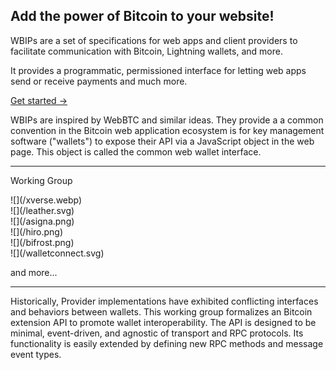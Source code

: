 <div className="mt-16" />

<div className="flex space-x-4 items-center">
  <div className="space-y-4">
    <h2 className="font-bold text-4xl leading-10">
      <span>Add the power of Bitcoin to your website!</span>
    </h2>
    <p className="text-lg">
      WBIPs are a set of specifications for web apps and client providers to
      facilitate communication with Bitcoin, Lightning wallets, and more.
    </p>
    <p className="text-lg">
      It provides a programmatic, permissioned interface for letting web apps
      send or receive payments and much more.
    </p>
    <div className="space-x-3">
      <a href="/getting_started" className="inline-block bg-blue-500 text-blue-50 rounded-lg px-3 py-2">Get started →</a>
    </div>
  </div>
</div>

<div className="mt-16" />

WBIPs are inspired by WebBTC and similar ideas. They provide a a common convention in the Bitcoin web application ecosystem is for key management software ("wallets") to expose their API via a JavaScript object in the web page. This object is called the common web wallet interface.

---

<p className="text-center font-bold text-gray-300 mt-10 mb-6 uppercase">
  Working Group
</p>

<div className="p-4 grid grid-cols-4 items-center gap-16">
  <div className="mx-auto">![](/xverse.webp)</div>
  <div className="mx-auto">![](/leather.svg)</div>
  <div className="mx-auto">![](/asigna.png)</div>
  <div className="mx-auto max-w-[72px]">![](/hiro.png)</div>
</div>
<div className="p-12 grid grid-cols-2 items-center gap-16">
  <div className="mx-auto">![](/bifrost.png)</div>
  <div className="mx-auto">![](/walletconnect.svg)</div>
</div>

<p className="text-center text-gray-300 mb-6 italic">
  and more...
</p>

---

Historically, Provider implementations have exhibited conflicting interfaces and behaviors between wallets. This working group formalizes an Bitcoin extension API to promote wallet interoperability. The API is designed to be minimal, event-driven, and agnostic of transport and RPC protocols. Its functionality is easily extended by defining new RPC methods and message event types.
